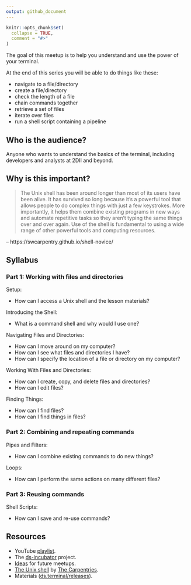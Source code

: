 ```yaml
---
output: github_document
---
```


```r
knitr::opts_chunk$set(
  collapse = TRUE,
  comment = "#>"
)
```

The goal of this meetup is to help you understand and use the power of your
terminal.

At the end of this series you will be able to do things like these:

* navigate to a file/directory
* create a file/directory
* check the length of a file
* chain commands together
* retrieve a set of files
* iterate over files
* run a shell script containing a pipeline

## Who is the audience?

Anyone who wants to understand the basics of the terminal, including developers
and analysts at 2DII and beyond.

## Why is this important?

> The Unix shell has been around longer than most of its users have been alive.
It has survived so long because it's a powerful tool that allows people to do
complex things with just a few keystrokes. More importantly, it helps them
combine existing programs in new ways and automate repetitive tasks so they
aren't typing the same things over and over again. Use of the shell is
fundamental to using a wide range of other powerful tools and computing
resources.

-- https://swcarpentry.github.io/shell-novice/

## Syllabus

### Part 1: Working with files and directories

Setup:

* How can I access a Unix shell and the lesson materials?

Introducing the Shell:

* What is a command shell and why would I use one?

Navigating Files and Directories:

* How can I move around on my computer? 
* How can I see what files and directories I have? 
* How can I specify the location of a file or directory on my computer?

Working With Files and Directories:

* How can I create, copy, and delete files and directories?
* How can I edit files?

Finding Things:

* How can I find files? 
* How can I find things in files?

### Part 2: Combining and repeating commands

Pipes and Filters:

* How can I combine existing commands to do new things?

Loops:

* How can I perform the same actions on many different files?

### Part 3: Reusing commands

Shell Scripts:

* How can I save and re-use commands?

## Resources

* YouTube [playlist](https://bit.ly/ds-incubator-videos).
* The
[ds-incubator](https://github.com/2DegreesInvesting/ds-incubator#ds-incubator)
project.
* [Ideas](https://bit.ly/dsi-ideas) for future meetups.
* [The Unix shell](https://swcarpentry.github.io/shell-novice/) by [The Carpentries](https://carpentries.org/).
* Materials
([ds.terminal/releases](https://github.com/2DegreesInvesting/ds.terminal/releases)).
